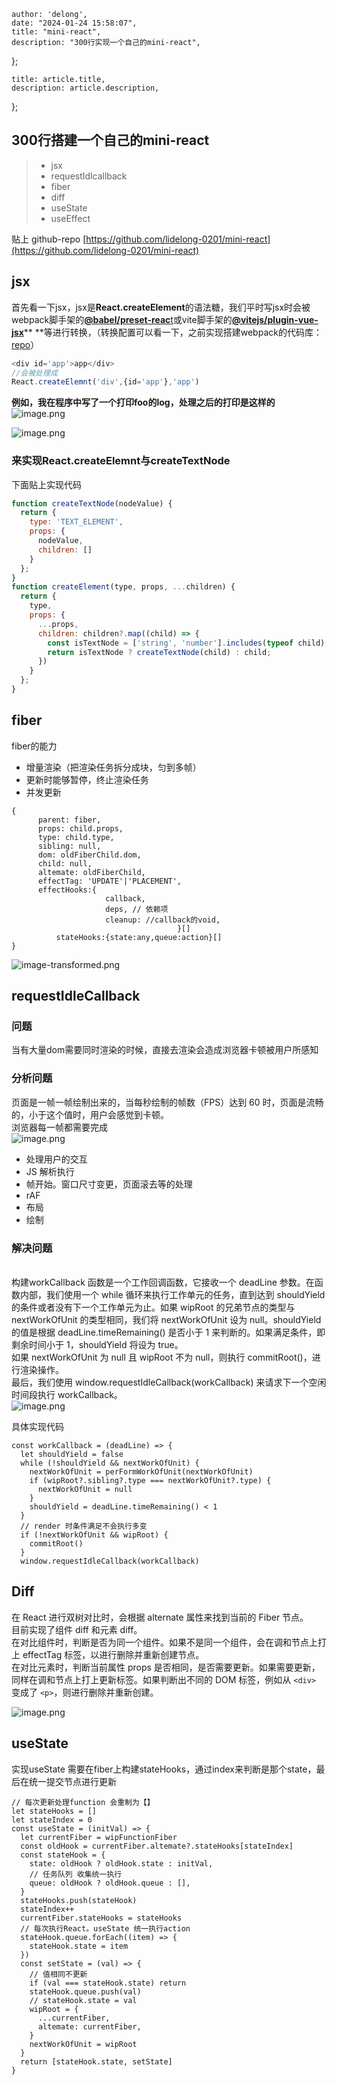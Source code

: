 

    author: 'delong',
    date: "2024-01-24 15:58:07",
    title: "mini-react",
    description: "300行实现一个自己的mini-react",
  };
  
    title: article.title,
    description: article.description,
};
  


## 300行搭建一个自己的mini-react
> - jsx
> - requestIdlcallback
> - fiber
> - diff
> - useState
> - useEffect
> 
贴上 github-repo [https://github.com/lidelong-0201/mini-react](https://github.com/lidelong-0201/mini-react)

## jsx
首先看一下jsx，jsx是**React.createElement**的语法糖，我们平时写jsx时会被webpack脚手架的[**@babel/preset-reac**t](https://babeljs.io/docs/babel-preset-react)或vite脚手架的[**@vitejs/plugin-vue-jsx**](https://github.com/vitejs/vite-plugin-vue/tree/main/packages/plugin-vue-jsx)** **等进行转换，（转换配置可以看一下，之前实现搭建webpack的代码库：[repo](https://github.com/lidelong-0201/dl-react-webpack)）
```javascript
<div id='app'>app</div>
//会被处理成
React.createElemnt('div',{id='app'},'app')
```
**例如，我在程序中写了一个打印foo的log，处理之后的打印是这样的**<br />![image.png](/images/articles/c0f417a492d19abb2b6e8473c20caef9.png)

![image.png](/images/articles/6659d571b24465b8a23189feaa0ae504.png)
### 来实现React.createElemnt与createTextNode

下面贴上实现代码
```javascript
function createTextNode(nodeValue) {
  return {
    type: 'TEXT_ELEMENT',
    props: {
      nodeValue,
      children: []
    }
  };
}
function createElement(type, props, ...children) {
  return {
    type,
    props: {
      ...props,
      children: children?.map((child) => {
        const isTextNode = ['string', 'number'].includes(typeof child);
        return isTextNode ? createTextNode(child) : child;
      })
    }
  };
}
```


## fiber
fiber的能力

- 增量渲染（把渲染任务拆分成块，匀到多帧）
- 更新时能够暂停，终止渲染任务
- 并发更新
```tsx
{
      parent: fiber,
      props: child.props,
      type: child.type,
      sibling: null,
      dom: oldFiberChild.dom,
      child: null,
      altemate: oldFiberChild,
      effectTag: 'UPDATE'|'PLACEMENT', 
      effectHooks:{
   					 callback,
    				 deps, // 依赖项
   					 cleanup: //callback的void,
 									 }[]
 		  stateHooks:{state:any,queue:action}[]
}
```

![image-transformed.png](/images/articles/58f09c6c86ed056778fbf373e52b7ef7.png)

## requestIdleCallback
### 问题
当有大量dom需要同时渲染的时候，直接去渲染会造成浏览器卡顿被用户所感知
### 分析问题
页面是一帧一帧绘制出来的，当每秒绘制的帧数（FPS）达到 60 时，页面是流畅的，小于这个值时，用户会感觉到卡顿。<br />浏览器每一帧都需要完成<br />![image.png](/images/articles/936e7ca526923329bf4fd8cf569eb6a9.png)

- 处理用户的交互
- JS 解析执行
- 帧开始。窗口尺寸变更，页面滚去等的处理
- rAF
- 布局
- 绘制
### 解决问题
<br />构建workCallback 函数是一个工作回调函数，它接收一个 deadLine 参数。在函数内部，我们使用一个 while 循环来执行工作单元的任务，直到达到 shouldYield 的条件或者没有下一个工作单元为止。如果 wipRoot 的兄弟节点的类型与 nextWorkOfUnit 的类型相同，我们将 nextWorkOfUnit 设为 null。shouldYield 的值是根据 deadLine.timeRemaining() 是否小于 1 来判断的。如果满足条件，即剩余时间小于 1，shouldYield 将设为 true。<br />如果 nextWorkOfUnit 为 null 且 wipRoot 不为 null，则执行 commitRoot()，进行渲染操作。<br />最后，我们使用 window.requestIdleCallback(workCallback) 来请求下一个空闲时间段执行 workCallback。<br />![image.png](/images/articles/25147440ddcc680c06410ce5fd65f288.png)

具体实现代码
```tsx
const workCallback = (deadLine) => {
  let shouldYield = false
  while (!shouldYield && nextWorkOfUnit) {
    nextWorkOfUnit = perFormWorkOfUnit(nextWorkOfUnit)
    if (wipRoot?.sibling?.type === nextWorkOfUnit?.type) {
      nextWorkOfUnit = null
    }
    shouldYield = deadLine.timeRemaining() < 1
  }
  // render 时条件满足不会执行多变
  if (!nextWorkOfUnit && wipRoot) {
    commitRoot()
  }
  window.requestIdleCallback(workCallback)
```

## Diff
在 React 进行双树对比时，会根据 alternate 属性来找到当前的 Fiber 节点。<br />目前实现了组件 diff 和元素 diff。<br />在对比组件时，判断是否为同一个组件。如果不是同一个组件，会在调和节点上打上 effectTag 标签，以进行删除并重新创建节点。<br />在对比元素时，判断当前属性 props 是否相同，是否需要更新。如果需要更新，同样在调和节点上打上更新标签。如果判断出不同的 DOM 标签，例如从 ``<div>`` 变成了 ``<p>``，则进行删除并重新创建。

![image.png](/images/articles/6a79736f33c894d384849e551a57761e.png)
## useState
实现useState 需要在fiber上构建stateHooks，通过index来判断是那个state，最后在统一提交节点进行更新
```tsx
// 每次更新处理function 会重制为【】
let stateHooks = []
let stateIndex = 0
const useState = (initVal) => {
  let currentFiber = wipFunctionFiber
  const oldHook = currentFiber.altemate?.stateHooks[stateIndex]
  const stateHook = {
    state: oldHook ? oldHook.state : initVal,
    // 任务队列 收集统一执行
    queue: oldHook ? oldHook.queue : [],
  }
  stateHooks.push(stateHook)
  stateIndex++
  currentFiber.stateHooks = stateHooks
  // 每次执行React。useState 统一执行action
  stateHook.queue.forEach((item) => {
    stateHook.state = item
  })
  const setState = (val) => {
    // 值相同不更新
    if (val === stateHook.state) return
    stateHook.queue.push(val)
    // stateHook.state = val
    wipRoot = {
      ...currentFiber,
      altemate: currentFiber,
    }
    nextWorkOfUnit = wipRoot
  }
  return [stateHook.state, setState]
}
```

  